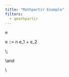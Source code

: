 ```yaml
---
title: "Mathpartir Example"
filters:
  - qmathpartir
---
```


::: {.mathpar}
e

\text{expression}\quad e ::= n \mid e_1 + e_2

\text{expression $e$}
:::

::: {.mathpar}
\text{text $\alpha\;\text{inner text}$}
:::

::: {.mathpar}
\alpha\\;\beta
:::

::: {.mathpar}
\text{softbreak}
\and

\text{hardbreak}
\\
:::

\newcommand{\int}{\text{int}}

::: {.mathpar}
\infer[TypePlus]{
  \Gamma \vdash e_1 : \int
  \and
  \Gamma \vdash e_1 : \int
}{
  \Gamma \vdash e_1 + e_2 : \int
}
:::
